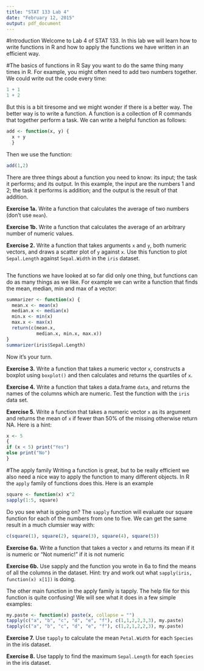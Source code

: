 ```yaml
---
title: "STAT 133 Lab 4"
date: "February 12, 2015"
output: pdf_document
---
```

#Introduction
Welcome to Lab 4 of STAT 133. In this lab we will learn how to write functions in R and how to apply the functions we have written in an efficient way.

#The basics of functions in R
Say you want to do the same thing many times in R. For example, you might often need to add two numbers together. We could write out the code every time:

```r
1 + 1
1 + 2
```
But this is a bit tiresome and we might wonder if there is a better way. The better way is to write a function. A function is a collection of R commands that together perform a task.  We can write a helpful function as follows:

```r
add <- function(x, y) {
  x + y
  }
```

Then we use the function:
```r
add(1,2)
```
There are three things about a function you need to know: its input; the task it performs; and its output. In this example, the input are the numbers 1 and 2; the task it performs is addition; and the output is the result of that addition.


**Exercise 1a.** Write a function that calculates the average of two numbers (don't use ``mean``). 

**Exercise 1b.** Write a function that calculates the average of an arbitrary number of numeric values.

**Exercise 2.** Write a function that takes arguments ``x`` and ``y``, both numeric vectors, and draws a scatter plot of ``y`` against ``x``. Use this function to plot ``Sepal.Length`` against ``Sepal.Width`` in the ``iris`` dataset.

```r
```

The functions we have looked at so far did only one thing, but functions can do as many things as we like. For example we can write a function that finds the mean, median, min and max of a vector: 

```r
summarizer <- function(x) {
  mean.x <- mean(x)
  median.x <- median(x)
  min.x <- min(x)
  max.x <- max(x)
  return(c(mean.x,
           median.x, min.x, max.x))
}
summarizer(iris$Sepal.Length)
```
Now it's your turn.

**Exercise 3.** Write a function that takes a numeric vector ``x``,  constructs a boxplot using ``boxplot()`` and then calculates and returns the quartiles of ``x``.

**Exercise 4.** Write a function that takes a data.frame ``data``, and returns the names of the columns which are numeric. Test the function with the ``iris`` data set. 

**Exercise 5.** Write a function that takes a numeric vector ``x`` as its argument and returns the mean  of ``x`` if fewer than 50\% of the missing otherwise return NA. Here is a hint:
```r
x <- 5
{
if (x < 5) print("Yes") 
else print("No")
}
```

#The apply family
Writing a function is great, but to be really efficient we also need a nice way to apply the function to many different objects. In R the ``apply`` family of functions does this. Here is an example
```r
square <- function(x) x^2
sapply(1:5, square)
```
Do you see what is going on? The ``sapply`` function will evaluate our square function for each of the numbers from one to five. We can get the same result in a much clumsier way with:
```r
c(square(1), square(2), square(3), square(4), square(5))
```

**Exercise 6a.** Write a function that takes a vector ``x`` and returns its mean if it is numeric or "Not numeric!" if it is not numeric

**Exercise 6b.** Use sapply and the function you wrote in 6a to find the means of all the columns in the dataset. Hint: try and work out what ``sapply(iris,  function(x) x[1])`` is doing.

The other main function in the apply family is tapply. The help file for this function is quite confusing! We will see what it does in a few simple examples:
```r
my.paste <- function(x) paste(x, collapse = "")
tapply(c("a", "b", "c", "d", "e", "f"), c(1,1,2,2,3,3), my.paste)
tapply(c("a", "b", "c", "d", "e", "f"), c(1,2,1,2,2,3), my.paste)
```
**Exercise 7.** Use ``tapply`` to calculate the mean ``Petal.Width`` for each ``Species`` in the iris dataset. 

**Exercise 8.** Use tapply to find the maximum ``Sepal.Length`` for each ``Species`` in the iris dataset.



